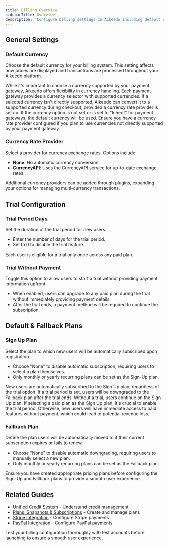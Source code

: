 ```yaml
---
title: Billing Overview
sidebarTitle: Overview
description: 'Configure billing settings in Aikeedo including default currency, trial periods, sign-up plans, and fallback subscriptions for user onboarding.'
---
```


## General Settings

### Default Currency

Choose the default currency for your billing system. This setting affects how prices are displayed and transactions are processed throughout your Aikeedo platform.

<Tip>
  While it's important to choose a currency supported by your payment gateway, Aikeedo offers flexibility in currency handling. Each payment gateway provides a currency selector with supported currencies. If a selected currency isn't directly supported, Aikeedo can convert it to a supported currency during checkout, provided a currency rate provider is set up.
</Tip>

<Note>
  If the currency option is not set or is set to "Inherit" for payment gateways, the default currency will be used. Ensure you have a currency rate provider configured if you plan to use currencies not directly supported by your payment gateway.
</Note>

### Currency Rate Provider

Select a provider for currency exchange rates. Options include:

- **None**: No automatic currency conversion.
- **CurrencyAPI**: Uses the CurrencyAPI service for up-to-date exchange rates.

<Note>
  Additional currency providers can be added through plugins, expanding your options for managing multi-currency transactions.
</Note>

## Trial Configuration

### Trial Period Days

Set the duration of the trial period for new users. 

- Enter the number of days for the trial period.
- Set to 0 to disable the trial feature.

<Info>
  Each user is eligible for a trial only once across any paid plan.
</Info>

### Trial Without Payment

Toggle this option to allow users to start a trial without providing payment information upfront.

- When enabled, users can upgrade to any paid plan during the trial without immediately providing payment details.
- After the trial ends, a payment method will be required to continue the subscription.

## Default & Fallback Plans

### Sign Up Plan

Select the plan to which new users will be automatically subscribed upon registration.

- Choose "None" to disable automatic subscription, requiring users to select a plan themselves.
- Only monthly or yearly recurring plans can be set as the Sign-Up plan.

<Info>
  New users are automatically subscribed to the Sign Up plan, regardless of the trial option. If a trial period is set, users will be downgraded to the Fallback plan after the trial ends. Without a trial, users continue on the Sign Up plan.
</Info>

<Warning>
  If selecting a paid plan as the Sign Up plan, it's crucial to enable the trial period. Otherwise, new users will have immediate access to paid features without payment, which could lead to potential revenue loss.
</Warning>

### Fallback Plan

Define the plan users will be automatically moved to if their current subscription expires or fails to renew.

- Choose "None" to disable automatic downgrading, requiring users to manually select a new plan.
- Only monthly or yearly recurring plans can be set as the Fallback plan.

<Note>
  Ensure you have created appropriate pricing plans before configuring the Sign-Up and Fallback plans to provide a smooth user experience.
</Note>

## Related Guides

- [Unified Credit System](/billing/unified-credit-system) - Understand credit management
- [Plans, Snapshots & Subscriptions](/billing/plans-snapshots-subscriptions) - Create and manage plans
- [Stripe Integration](/integrations/stripe) - Configure Stripe payments
- [PayPal Integration](/integrations/paypal) - Configure PayPal payments

<Tip>
Test your billing configuration thoroughly with test accounts before launching to ensure a smooth user experience.
</Tip>
